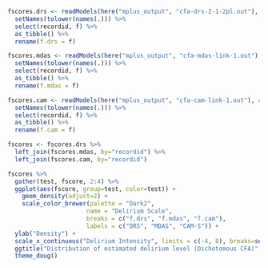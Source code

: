 

```r

fscores.drs <- readModels(here("mplus_output", "cfa-drs-2-1-2pl.out"), quiet=TRUE)[["savedata"]] %>%
  setNames(tolower(names(.))) %>%
  select(recordid, f) %>%
  as_tibble() %>%
  rename(f.drs = f)

fscores.mdas <- readModels(here("mplus_output", "cfa-mdas-link-1.out"), quiet=TRUE)[["savedata"]] %>%
  setNames(tolower(names(.))) %>%
  select(recordid, f) %>%
  as_tibble() %>%
  rename(f.mdas = f)

fscores.cam <- readModels(here("mplus_output", "cfa-cam-link-1.out"), quiet=TRUE)[["savedata"]] %>%
  setNames(tolower(names(.))) %>%
  select(recordid, f) %>%
  as_tibble() %>%
  rename(f.cam = f)

fscores <- fscores.drs %>%
  left_join(fscores.mdas, by="recordid") %>%
  left_join(fscores.cam, by="recordid")

fscores %>%
  gather(test, fscore, 2:4) %>%
  ggplot(aes(fscore, group=test, color=test)) +
    geom_density(adjust=2) +
    scale_color_brewer(palette = "Dark2", 
                      name = "Delirium Scale",
                      breaks = c("f.drs", "f.mdas", "f.cam"),
                      labels = c("DRS", "MDAS", "CAM-S")) + 
  ylab("Density") +
  scale_x_continuous("Delirium Intensity", limits = c(-4, 8), breaks=seq(-4,8,1)) +
  ggtitle("Distribution of estimated delirium level (Dichotomous CFA)") +
  theme_doug()




```
